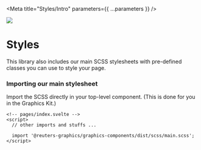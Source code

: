 
<Meta title="Styles/Intro" parameters={{ ...parameters }} />

![](https://graphics.thomsonreuters.com/style-assets/images/logos/reuters-graphics-logo/svg/graphics-logo-color-dark.svg)

# Styles

This library also includes our main SCSS stylesheets with pre-defined classes you can use to style your page.

### Importing our main stylesheet

Import the SCSS directly in your top-level component. (This is done for you in the Graphics Kit.)

```svelte
<!-- pages/index.svelte -->
<script>
  // other imports and stuffs ...

  import '@reuters-graphics/graphics-components/dist/scss/main.scss';
</script>
```
